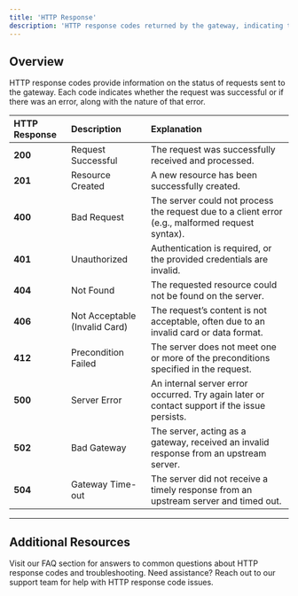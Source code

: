 ```yaml
---
title: 'HTTP Response'
description: 'HTTP response codes returned by the gateway, indicating the status of the request'
---
```


## **Overview**

HTTP response codes provide information on the status of requests sent to the gateway. Each code indicates whether the request was successful or if there was an error, along with the nature of that error.

| **HTTP Response** | **Description**                         | **Explanation**                                                                                   |
| :---------------- | :-------------------------------------- | :------------------------------------------------------------------------------------------------ |
| **200**           | Request Successful                     | The request was successfully received and processed.                                              |
| **201**           | Resource Created                       | A new resource has been successfully created.                                                     |
| **400**           | Bad Request                            | The server could not process the request due to a client error (e.g., malformed request syntax).   |
| **401**           | Unauthorized                           | Authentication is required, or the provided credentials are invalid.                              |
| **404**           | Not Found                              | The requested resource could not be found on the server.                                          |
| **406**           | Not Acceptable (Invalid Card)          | The request’s content is not acceptable, often due to an invalid card or data format.             |
| **412**           | Precondition Failed                    | The server does not meet one or more of the preconditions specified in the request.               |
| **500**           | Server Error                           | An internal server error occurred. Try again later or contact support if the issue persists.      |
| **502**           | Bad Gateway                            | The server, acting as a gateway, received an invalid response from an upstream server.            |
| **504**           | Gateway Time-out                       | The server did not receive a timely response from an upstream server and timed out.               |

---

## **Additional Resources**

<CardGroup>
  <Card title="Frequently Asked Questions" icon="comments-question" href="/support/faq">
    Visit our FAQ section for answers to common questions about HTTP response codes and troubleshooting.
  </Card>

  <Card title="Contact Support" icon="life-ring" href="/support/contact">
    Need assistance? Reach out to our support team for help with HTTP response code issues.
  </Card>
</CardGroup>
